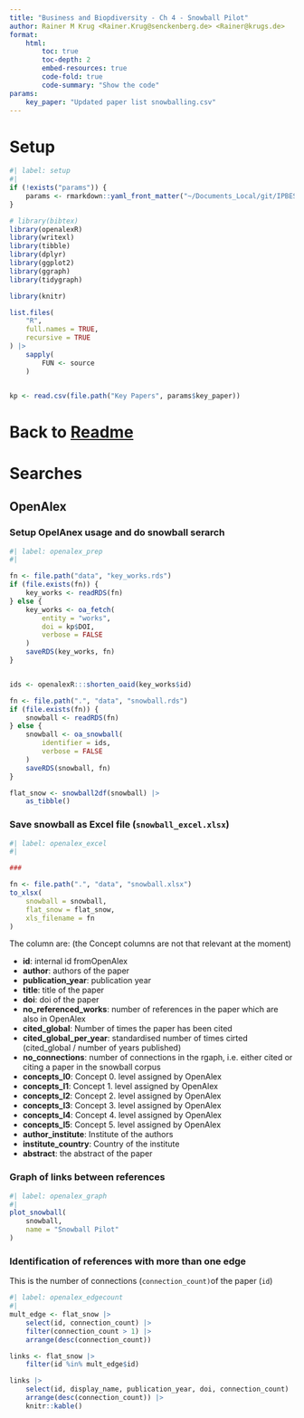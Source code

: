 ```yaml
---
title: "Business and Biopdiversity - Ch 4 - Snowball Pilot"
author: Rainer M Krug <Rainer.Krug@senckenberg.de> <Rainer@krugs.de>
format:
    html:
        toc: true
        toc-depth: 2
        embed-resources: true
        code-fold: true
        code-summary: "Show the code"
params:
    key_paper: "Updated paper list snowballing.csv"
---
```


# Setup
```r
#| label: setup
#|
if (!exists("params")) {
    params <- rmarkdown::yaml_front_matter("~/Documents_Local/git/IPBES_data_tsu/Assessments/Business/IPBES_BBA_Ch4-Snowball_Pilot_1/snowball.qmd")$params
}

# library(bibtex)
library(openalexR)
library(writexl)
library(tibble)
library(dplyr)
library(ggplot2)
library(ggraph)
library(tidygraph)

library(knitr)

list.files(
    "R",
    full.names = TRUE,
    recursive = TRUE
) |>
    sapply(
        FUN <- source
    )


kp <- read.csv(file.path("Key Papers", params$key_paper))
```

# Back to [Readme](https://rkrug.github.io/IPBES_BBA_Ch4_Snowball_Pilot_1/)

# Searches

## OpenAlex

### Setup OpelAnex usage and do snowball serarch

```r
#| label: openalex_prep
#|

fn <- file.path("data", "key_works.rds")
if (file.exists(fn)) {
    key_works <- readRDS(fn)
} else {
    key_works <- oa_fetch(
        entity = "works",
        doi = kp$DOI,
        verbose = FALSE
    )
    saveRDS(key_works, fn)
}


ids <- openalexR:::shorten_oaid(key_works$id)

fn <- file.path(".", "data", "snowball.rds")
if (file.exists(fn)) {
    snowball <- readRDS(fn)
} else {
    snowball <- oa_snowball(
        identifier = ids,
        verbose = FALSE
    )
    saveRDS(snowball, fn)
}

flat_snow <- snowball2df(snowball) |>
    as_tibble()
```

### Save snowball as Excel file (`snowball_excel.xlsx`)

```r
#| label: openalex_excel
#|

###

fn <- file.path(".", "data", "snowball.xlsx")
to_xlsx(
    snowball = snowball,
    flat_snow = flat_snow,
    xls_filename = fn
)
```

The column are: (the Concept columns are not that relevant at the moment)

- **id**: internal id fromOpenAlex
- **author**: authors of the paper
- **publication_year**: publication year
- **title**: title of the paper
- **doi**: doi of the paper
- **no_referenced_works**: number of references in the paper which are also in OpenAlex
- **cited_global**: Number of times the paper has been cited
- **cited_global_per_year**: standardised  number of times cirted (cited_global / number of years published)
- **no_connections**: number of connections in the rgaph, i.e. either cited or citing a paper in the snowball corpus
- **concepts_l0**: Concept 0. level assigned by OpenAlex
- **concepts_l1**: Concept 1. level assigned by OpenAlex
- **concepts_l2**: Concept 2. level assigned by OpenAlex
- **concepts_l3**: Concept 3. level assigned by OpenAlex
- **concepts_l4**: Concept 4. level assigned by OpenAlex
- **concepts_l5**: Concept 5. level assigned by OpenAlex
- **author_institute**: Institute of the authors
- **institute_country**: Country of the institute
- **abstract**: the abstract of the paper


### Graph of links between references

```r
#| label: openalex_graph
#|
plot_snowball(
    snowball,
    name = "Snowball Pilot"
)
```

### Identification of references with more than one edge

This is the number of connections (`connection_count)`of the paper (`id`)

```r
#| label: openalex_edgecount
#|
mult_edge <- flat_snow |>
    select(id, connection_count) |>
    filter(connection_count > 1) |>
    arrange(desc(connection_count))

links <- flat_snow |>
    filter(id %in% mult_edge$id)

links |>
    select(id, display_name, publication_year, doi, connection_count) |>
    arrange(desc(connection_count)) |>
    knitr::kable()
```
